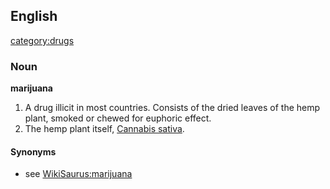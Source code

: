 ==English==
[[category:drugs]]
===Noun===
'''marijuana'''
#A drug illicit in most countries. Consists of the dried leaves of the hemp plant, smoked or chewed for euphoric effect.
#The hemp plant itself, [[w:Cannabis sativa|Cannabis sativa]].
====Synonyms====
*see [[WikiSaurus:marijuana]]